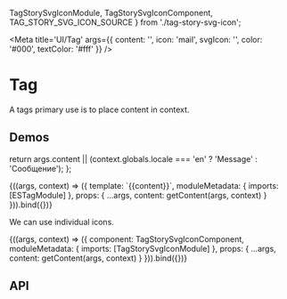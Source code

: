 

  TagStorySvgIconModule,
  TagStorySvgIconComponent,
  TAG_STORY_SVG_ICON_SOURCE
} from './tag-story-svg-icon';

<Meta
  title='UI/Tag'
  args={{
    content: '',
    icon: 'mail',
    svgIcon: '',
    color: '#000',
    textColor: '#fff'
  }}
/>

# Tag

A tags primary use is to place content in context.

## Demos

  return args.content || (context.globals.locale === 'en' ? 'Message' : 'Сообщение');
};

<Canvas source={TAG_STORY_BASIC_SOURCE}>
  <Story name='Basic' height='100px'>
    {((args, context) => ({
      template: `<es-tag [color]="color" [textColor]="textColor" [icon]="icon">{{content}}</es-tag>`,
      moduleMetadata: {
        imports: [ESTagModule]
      },
      props: {
        ...args,
        content: getContent(args, context)
      }
    })).bind({})}
  </Story>
</Canvas>

We can use individual icons.

<Canvas source={TAG_STORY_SVG_ICON_SOURCE}>
  <Story
    name='Svg icon'
    height='100px'
    argTypes={{
      color: { table: { disable: true } },
      icon: { table: { disable: true } },
      textColor: { table: { disable: true } },
      svgIcon: { table: { disable: true } }
    }}
  >
    {((args, context) => ({
      component: TagStorySvgIconComponent,
      moduleMetadata: {
        imports: [TagStorySvgIconModule]
      },
      props: {
        ...args,
        content: getContent(args, context)
      }
    })).bind({})}
  </Story>
</Canvas>

## API

<ArgsTable of={ESTagComponent} />
